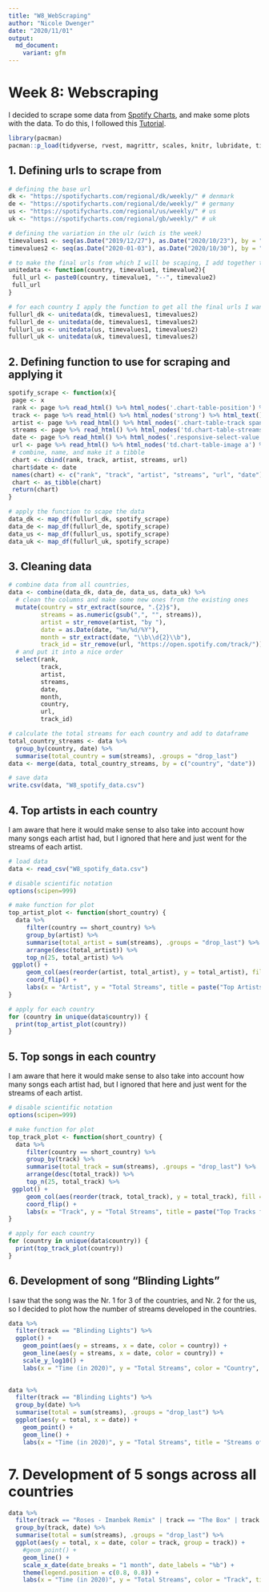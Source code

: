 ```yaml
---
title: "W8_WebScraping"
author: "Nicole Dwenger"
date: "2020/11/01"
output:   
  md_document:
    variant: gfm
---
```


# Week 8: Webscraping 
I decided to scrape some data from [Spotify Charts](https://spotifycharts.com/), and make some plots with the data. To do this, I followed this [Tutorial](https://datacritics.com/2018/03/20/scrape-it-yourself-spotify-charts/).

```r
library(pacman)
pacman::p_load(tidyverse, rvest, magrittr, scales, knitr, lubridate, tibble, gdata)
```

## 1. Defining urls to scrape from
```r

# defining the base url
dk <- "https://spotifycharts.com/regional/dk/weekly/" # denmark
de <- "https://spotifycharts.com/regional/de/weekly/" # germany
us <- "https://spotifycharts.com/regional/us/weekly/" # us
uk <- "https://spotifycharts.com/regional/gb/weekly/" # uk

# defining the variation in the ulr (wich is the week)
timevalues1 <- seq(as.Date("2019/12/27"), as.Date("2020/10/23"), by = "week")
timevalues2 <- seq(as.Date("2020-01-03"), as.Date("2020/10/30"), by = "week")

# to make the final urls from which I will be scaping, I add together the base + variation 
unitedata <- function(country, timevalue1, timevalue2){
 full_url <- paste0(country, timevalue1, "--", timevalue2)
 full_url
}

# for each country I apply the function to get all the final urls I want to scrape from
fullurl_dk <- unitedata(dk, timevalues1, timevalues2)
fullurl_de <- unitedata(de, timevalues1, timevalues2)
fullurl_us <- unitedata(us, timevalues1, timevalues2)
fullurl_uk <- unitedata(uk, timevalues1, timevalues2)

```

## 2. Defining function to use for scraping and applying it 
```r

spotify_scrape <- function(x){
 page <- x
 rank <- page %>% read_html() %>% html_nodes('.chart-table-position') %>% html_text() %>% as.data.frame()
 track <- page %>% read_html() %>% html_nodes('strong') %>% html_text() %>% as.data.frame()
 artist <- page %>% read_html() %>% html_nodes('.chart-table-track span') %>% html_text() %>% as.data.frame()
 streams <- page %>% read_html() %>% html_nodes('td.chart-table-streams') %>% html_text() %>% as.data.frame()
 date <- page %>% read_html() %>% html_nodes('.responsive-select-value') %>% html_text() %>% .[3] 
 url <- page %>% read_html() %>% html_nodes('td.chart-table-image a') %>% html_attr('href')
 # combine, name, and make it a tibble
 chart <- cbind(rank, track, artist, streams, url)
 chart$date <- date
 names(chart) <- c("rank", "track", "artist", "streams", "url", "date")
 chart <- as_tibble(chart)
 return(chart)
}

# apply the function to scape the data
data_dk <- map_df(fullurl_dk, spotify_scrape)
data_de <- map_df(fullurl_de, spotify_scrape)
data_us <- map_df(fullurl_us, spotify_scrape)
data_uk <- map_df(fullurl_uk, spotify_scrape)
```

## 3. Cleaning data
```r

# combine data from all countries, 
data <- combine(data_dk, data_de, data_us, data_uk) %>%
  # clean the columns and make some new ones from the existing ones
  mutate(country = str_extract(source, ".{2}$"),
         streams = as.numeric(gsub(",", "", streams)),
         artist = str_remove(artist, "by "),
         date = as.Date(date, "%m/%d/%Y"),
         month = str_extract(date, "\\b\\d{2}\\b"),
         track_id = str_remove(url, "https://open.spotify.com/track/")) %>%
  # and put it into a nice order
  select(rank,  
         track,
         artist,
         streams,
         date,
         month,
         country,
         url,
         track_id)

# calculate the total streams for each country and add to dataframe
total_country_streams <- data %>%
  group_by(country, date) %>%
  summarise(total_country = sum(streams), .groups = "drop_last")
data <- merge(data, total_country_streams, by = c("country", "date"))

# save data
write.csv(data, "W8_spotify_data.csv")

```

## 4. Top artists in each country
I am aware that here it would make sense to also take into account how many songs each artist had, but I ignored that here and just went for the streams of each artist. 
```r

# load data
data <- read_csv("W8_spotify_data.csv")

# disable scientific notation
options(scipen=999)

# make function for plot
top_artist_plot <- function(short_country) {
  data %>% 
     filter(country == short_country) %>%
     group_by(artist) %>% 
     summarise(total_artist = sum(streams), .groups = "drop_last") %>% 
     arrange(desc(total_artist)) %>%
     top_n(25, total_artist) %>%
 ggplot() +
     geom_col(aes(reorder(artist, total_artist), y = total_artist), fill = "lightblue3") +
     coord_flip() +
     labs(x = "Artist", y = "Total Streams", title = paste("Top Artists for Country:", short_country))
}

# apply for each country
for (country in unique(data$country)) {
  print(top_artist_plot(country))
}


```

## 5. Top songs in each country
I am aware that here it would make sense to also take into account how many songs each artist had, but I ignored that here and just went for the streams of each artist. 
```r

# disable scientific notation
options(scipen=999)

# make function for plot
top_track_plot <- function(short_country) {
  data %>% 
     filter(country == short_country) %>%
     group_by(track) %>% 
     summarise(total_track = sum(streams), .groups = "drop_last") %>% 
     arrange(desc(total_track)) %>%
     top_n(25, total_track) %>%
 ggplot() +
     geom_col(aes(reorder(track, total_track), y = total_track), fill = "lightcoral") +
     coord_flip() +
     labs(x = "Track", y = "Total Streams", title = paste("Top Tracks for Country:", short_country))
}

# apply for each country
for (country in unique(data$country)) {
  print(top_track_plot(country))
}


```

## 6. Development of song "Blinding Lights" 
I saw that the song was the Nr. 1 for 3 of the countries, and Nr. 2 for the us, so I decided to plot how the number of streams developed in the countries. 
```r
data %>%
  filter(track == "Blinding Lights") %>%
  ggplot() +
    geom_point(aes(y = streams, x = date, color = country)) +
    geom_line(aes(y = streams, x = date, color = country)) +
    scale_y_log10() +
    labs(x = "Time (in 2020)", y = "Total Streams", color = "Country", title = "Streams of 'Blindings Lights'")
    

data %>%
  filter(track == "Blinding Lights") %>%
  group_by(date) %>% 
  summarise(total = sum(streams), .groups = "drop_last") %>% 
  ggplot(aes(y = total, x = date)) +
    geom_point() +
    geom_line() +
    labs(x = "Time (in 2020)", y = "Total Streams", title = "Streams of 'Blindings Lights' across countries")


```

# 7. Development of 5 songs across all countries
```r

data %>%
  filter(track == "Roses - Imanbek Remix" | track == "The Box" | track == "Blinding Lights" | track == "ROCKSTAR (feat. Roddy Ricch)" | track == "Dance Monkey") %>%
  group_by(track, date) %>% 
  summarise(total = sum(streams), .groups = "drop_last") %>%
  ggplot(aes(y = total, x = date, color = track, group = track)) +
    #geom_point() +
    geom_line() +
    scale_x_date(date_breaks = "1 month", date_labels = "%b") +
    theme(legend.position = c(0.8, 0.8)) +
    labs(x = "Time (in 2020)", y = "Total Streams", color = "Track", title = "Streams of 5 Top Tracks across countries")

```


